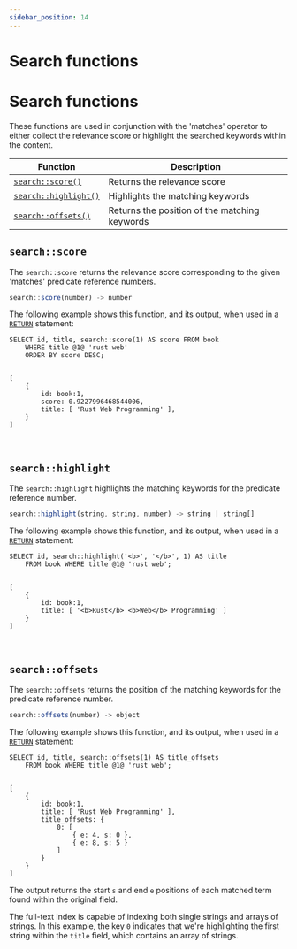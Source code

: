 ```yaml
---
sidebar_position: 14
---
```


# Search functions

# Search functions

These functions are used in conjunction with the 'matches' operator to either collect the relevance score or highlight the searched keywords within the content.

<table>
<thead>
  <tr>
    <th>Function</th>
    <th>Description</th>
  </tr>
</thead>
<tbody>
  <tr>
    <td><a href="#searchscore"><code>search::score()</code></a></td>
    <td>Returns the relevance score</td>
  </tr>
  <tr>
    <td><a href="#searchhighlight"><code>search::highlight()</code></a></td>
    <td>Highlights the matching keywords</td>
  </tr>
  <tr>
    <td><a href="#searchoffsets"><code>search::offsets()</code></a></td>
    <td>Returns the position of the matching keywords</td>
  </tr>
</tbody>
</table>

## `search::score`

The `search::score` returns the relevance score corresponding to the given 'matches' predicate reference numbers.

```js title="API DEFINITION"
search::score(number) -> number
```
The following example shows this function, and its output, when used in a [`RETURN`](/docs/surrealql/statements/return) statement:

```surql
SELECT id, title, search::score(1) AS score FROM book
	WHERE title @1@ 'rust web'
	ORDER BY score DESC;


[
	{
		id: book:1,
		score: 0.9227996468544006,
		title: [ 'Rust Web Programming' ],
	}
]
```

<br />

## `search::highlight`

The `search::highlight` highlights the matching keywords for the predicate reference number.

```js title="API DEFINITION"
search::highlight(string, string, number) -> string | string[]
```
The following example shows this function, and its output, when used in a [`RETURN`](/docs/surrealql/statements/return) statement:

```surql
SELECT id, search::highlight('<b>', '</b>', 1) AS title
	FROM book WHERE title @1@ 'rust web';


[
	{
		id: book:1,
		title: [ '<b>Rust</b> <b>Web</b> Programming' ]
	}
]
```

<br />

## `search::offsets`

The `search::offsets` returns the position of the matching keywords for the predicate reference number.

```js title="API DEFINITION"
search::offsets(number) -> object
```
The following example shows this function, and its output, when used in a [`RETURN`](/docs/surrealql/statements/return) statement:

```surql
SELECT id, title, search::offsets(1) AS title_offsets
	FROM book WHERE title @1@ 'rust web';


[
	{
		id: book:1,
		title: [ 'Rust Web Programming' ],
		title_offsets: {
			0: [
				{ e: 4, s: 0 },
				{ e: 8, s: 5 }
			]
		}
	}
]
```
The output returns the start `s` and end `e` positions of each matched term found within the original field.

The full-text index is capable of indexing both single strings and arrays of strings. In this example, the key `0` indicates that we're highlighting the first string within the `title` field, which contains an array of strings.

<br /><br />